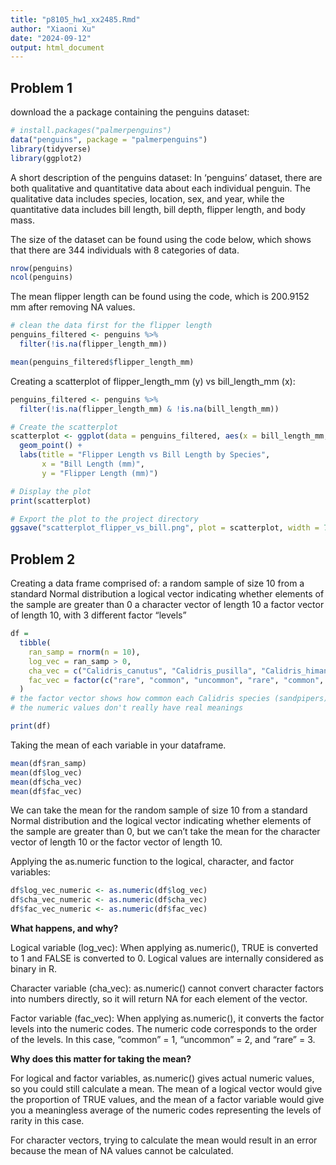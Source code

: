 ```yaml
---
title: "p8105_hw1_xx2485.Rmd"
author: "Xiaoni Xu"
date: "2024-09-12"
output: html_document
---
```




## Problem 1
download the a package containing the penguins dataset:
```r
# install.packages("palmerpenguins")
data("penguins", package = "palmerpenguins")
library(tidyverse)
library(ggplot2)
```

A short description of the penguins dataset:
In 'penguins' dataset, there are both qualitative and quantitative data about each individual penguin. The qualitative data includes species, location, sex, and year, while the quantitative data includes bill length, bill depth, flipper length, and body mass.

The size of the dataset can be found using the code below, which shows that there are 344 individuals with 8 categories of data.
```r
nrow(penguins)
ncol(penguins)
```

The mean flipper length can be found using the code, which is 200.9152 mm after removing NA values.
```r
# clean the data first for the flipper length
penguins_filtered <- penguins %>%
  filter(!is.na(flipper_length_mm))

mean(penguins_filtered$flipper_length_mm)
```

Creating a scatterplot of flipper_length_mm (y) vs bill_length_mm (x):
```r
penguins_filtered <- penguins %>%
  filter(!is.na(flipper_length_mm) & !is.na(bill_length_mm))

# Create the scatterplot
scatterplot <- ggplot(data = penguins_filtered, aes(x = bill_length_mm, y = flipper_length_mm, color = species)) +
  geom_point() +
  labs(title = "Flipper Length vs Bill Length by Species", 
       x = "Bill Length (mm)", 
       y = "Flipper Length (mm)")

# Display the plot
print(scatterplot)

# Export the plot to the project directory
ggsave("scatterplot_flipper_vs_bill.png", plot = scatterplot, width = 7, height = 5)
```

## Problem 2
Creating a data frame comprised of:
a random sample of size 10 from a standard Normal distribution
a logical vector indicating whether elements of the sample are greater than 0
a character vector of length 10
a factor vector of length 10, with 3 different factor “levels”

```r
df = 
  tibble(
    ran_samp = rnorm(n = 10),
    log_vec = ran_samp > 0,
    cha_vec = c("Calidris_canutus", "Calidris_pusilla", "Calidris_himantopus", "Calidris_subruficollis", "Calidris_alba", "Calidris alpina", "Calidris_maritima", "Calidris_bairdii", "Calidris_fuscicollis", "Calidris minutilla"),
    fac_vec = factor(c("rare", "common", "uncommon", "rare", "common", "uncommon", "rare", "rare", "rare", "common"), levels = c("common", "uncommon", "rare"))
  )
# the factor vector shows how common each Calidris species (sandpipers) is in Cook County, Illinois. Data source: my personal birding experience from 2019 to 2024 in Chicago
# the numeric values don't really have real meanings

print(df)
```


Taking the mean of each variable in your dataframe. 
```r
mean(df$ran_samp)
mean(df$log_vec)
mean(df$cha_vec)
mean(df$fac_vec)
```
We can take the mean for the random sample of size 10 from a standard Normal distribution and the logical vector indicating whether elements of the sample are greater than 0, but we can't take the mean for the character vector of length 10 or the factor vector of length 10.

Applying the as.numeric function to the logical, character, and factor variables:
```r
df$log_vec_numeric <- as.numeric(df$log_vec)
df$cha_vec_numeric <- as.numeric(df$cha_vec)
df$fac_vec_numeric <- as.numeric(df$fac_vec)
```
**What happens, and why?**

Logical variable (log_vec): When applying as.numeric(), TRUE is converted to 1 and FALSE is converted to 0. Logical values are internally considered as binary in R.

Character variable (cha_vec): as.numeric() cannot convert character factors into numbers directly, so it will return NA for each element of the vector.

Factor variable (fac_vec): When applying as.numeric(), it converts the factor levels into the numeric codes. The numeric code corresponds to the order of the levels. In this case, "common" = 1, "uncommon" = 2, and "rare" = 3.


**Why does this matter for taking the mean?**

For logical and factor variables, as.numeric() gives actual numeric values, so you could still calculate a mean. The mean of a logical vector would give the proportion of TRUE values, and the mean of a factor variable would give you a meaningless average of the numeric codes representing the levels of rarity in this case.

For character vectors, trying to calculate the mean would result in an error because the mean of NA values cannot be calculated.